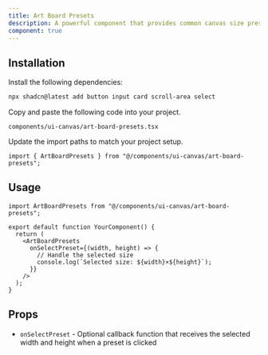 ```yaml
---
title: Art Board Presets
description: A powerful component that provides common canvas size presets with advanced filtering and customization options.
component: true
---
```


<ComponentPreview name="art-board-presets-demo" />

## Installation

<Steps>

<Step>Install the following dependencies:</Step>

```bash
npx shadcn@latest add button input card scroll-area select
```

<Step>Copy and paste the following code into your project.</Step>

`components/ui-canvas/art-board-presets.tsx`

<ComponentSource name="art-board-presets" />

<Step>Update the import paths to match your project setup.</Step>

```tsx
import { ArtBoardPresets } from "@/components/ui-canvas/art-board-presets";
```

</Steps>

## Usage

```tsx
import ArtBoardPresets from "@/components/ui-canvas/art-board-presets";

export default function YourComponent() {
  return (
    <ArtBoardPresets
      onSelectPreset={(width, height) => {
        // Handle the selected size
        console.log(`Selected size: ${width}×${height}`);
      }}
    />
  );
}
```

## Props

- `onSelectPreset` - Optional callback function that receives the selected width and height when a preset is clicked
